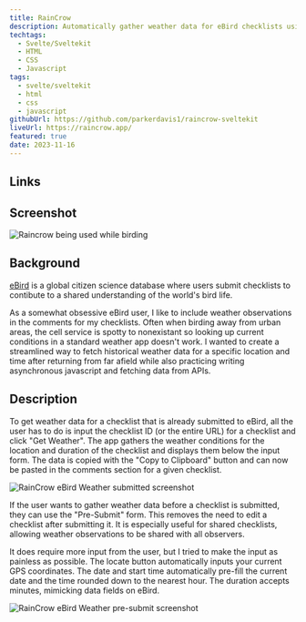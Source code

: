```yaml
---
title: RainCrow
description: Automatically gather weather data for eBird checklists using historical weather APIs. Used by thousands of people every week.
techtags:
  - Svelte/Sveltekit
  - HTML
  - CSS
  - Javascript
tags:
  - svelte/sveltekit
  - html
  - css
  - javascript
githubUrl: https://github.com/parkerdavis1/raincrow-sveltekit
liveUrl: https://raincrow.app/
featured: true
date: 2023-11-16
---
```


## Links

<ProjectLinks githubUrl={frontmatter.githubUrl} liveUrl={frontmatter.liveUrl} />

## Screenshot

![Raincrow being used while birding](./raincrow-inthewild.jpg)

## Background

[eBird](https://ebird.org/about) is a global citizen science database where users submit checklists to contibute to a shared understanding of the world's bird life.

As a somewhat obsessive eBird user, I like to include weather observations in the comments for my checklists. Often when birding away from urban areas, the cell service is spotty to nonexistant so looking up current conditions in a standard weather app doesn't work. I wanted to create a streamlined way to fetch historical weather data for a specific location and time after returning from far afield while also practicing writing asynchronous javascript and fetching data from APIs.

## Description

To get weather data for a checklist that is already submitted to eBird, all the user has to do is input the checklist ID (or the entire URL) for a checklist and click "Get Weather". The app gathers the weather conditions for the location and duration of the checklist and displays them below the input form. The data is copied with the "Copy to Clipboard" button and can now be pasted in the comments section for a given checklist.

![RainCrow eBird Weather submitted screenshot](./raincrow-screen1.png)

If the user wants to gather weather data before a checklist is submitted, they can use the "Pre-Submit" form. This removes the need to edit a checklist after submitting it. It is especially useful for shared checklists, allowing weather observations to be shared with all observers.

It does require more input from the user, but I tried to make the input as painless as possible. The locate button automatically inputs your current GPS coordinates. The date and start time automatically pre-fill the current date and the time rounded down to the nearest hour. The duration accepts minutes, mimicking data fields on eBird.

![RainCrow eBird Weather pre-submit screenshot](./pre-submit.png)
